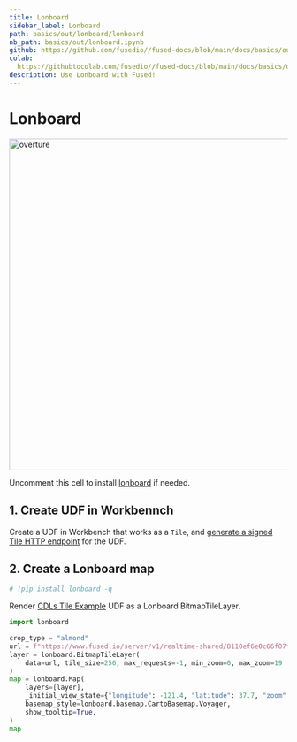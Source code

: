 ```yaml
---
title: Lonboard
sidebar_label: Lonboard
path: basics/out/lonboard/lonboard
nb_path: basics/out/lonboard.ipynb
github: https://github.com/fusedio//fused-docs/blob/main/docs/basics/out/lonboard.ipynb
colab:
  https://githubtocolab.com/fusedio//fused-docs/blob/main/docs/basics/out/lonboard.ipynb
description: Use Lonboard with Fused!
---
```



<LinkButtons
  githubUrl="https://github.com/fusedio//fused-docs/blob/main/docs/basics/out/lonboard.ipynb"
  colabUrl="https://githubtocolab.com/fusedio//fused-docs/blob/main/docs/basics/out/lonboard.ipynb"
/>

# Lonboard

<img src="https://fused-magic.s3.us-west-2.amazonaws.com/docs_assets/lonboard_cdl.png" alt="overture" width="600"/>

Uncomment this cell to install
[lonboard](https://github.com/developmentseed/lonboard?tab=readme-ov-file) if needed.

## 1. Create UDF in Workbennch

Create a UDF in Workbench that works as a `Tile`, and
[generate a signed Tile HTTP endpoint](/basics/core-concepts/#generate-endpoints-with-workbench)
for the UDF.

## 2. Create a Lonboard map

```python
# !pip install lonboard -q
```

Render
[CDLs Tile Example](https://github.com/fusedio/udfs/tree/main/public/CDLs_Tile_Example)
UDF as a Lonboard BitmapTileLayer.

```python
import lonboard

crop_type = "almond"
url = f"https://www.fused.io/server/v1/realtime-shared/8110ef6e0c66f07f0c73f39843db27ece3960f98f268f38ef2f79f3623faae01/run/tiles/{{z}}/{{x}}/{{y}}?crop_type={crop_type}"
layer = lonboard.BitmapTileLayer(
    data=url, tile_size=256, max_requests=-1, min_zoom=0, max_zoom=19
)
map = lonboard.Map(
    layers=[layer],
    _initial_view_state={"longitude": -121.4, "latitude": 37.7, "zoom": 10},
    basemap_style=lonboard.basemap.CartoBasemap.Voyager,
    show_tooltip=True,
)
map
```

```python

```
